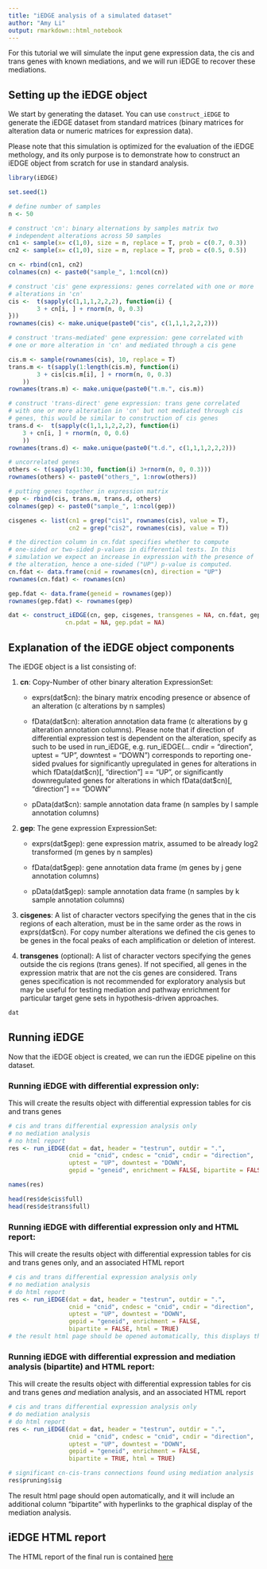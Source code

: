 ```yaml
---
title: "iEDGE analysis of a simulated dataset"
author: "Amy Li"
output: rmarkdown::html_notebook
---
```


For this tutorial we will simulate the input gene expression data, the
cis and trans genes with known mediations, and we will run iEDGE to
recover these mediations.

## Setting up the iEDGE object

We start by generating the dataset. You can use `construct_iEDGE` to
generate the iEDGE dataset from standard matrices (binary matrices for
alteration data or numeric matrices for expression data).

Please note that this simulation is optimized for the evaluation of
the iEDGE methology, and its only purpose is to demonstrate how to
construct an iEDGE object from scratch for use in standard analysis.

```r
library(iEDGE)

set.seed(1)

# define number of samples
n <- 50

# construct 'cn': binary alternations by samples matrix two
# independent alterations across 50 samples
cn1 <- sample(x= c(1,0), size = n, replace = T, prob = c(0.7, 0.3))
cn2 <- sample(x= c(1,0), size = n, replace = T, prob = c(0.5, 0.5))

cn <- rbind(cn1, cn2)
colnames(cn) <- paste0("sample_", 1:ncol(cn))

# construct 'cis' gene expressions: genes correlated with one or more
# alterations in 'cn'
cis <-  t(sapply(c(1,1,1,2,2,2), function(i) {
		3 + cn[i, ] + rnorm(n, 0, 0.3)
}))
rownames(cis) <- make.unique(paste0("cis", c(1,1,1,2,2,2)))

# construct 'trans-mediated' gene expression: gene correlated with
# one or more alteration in 'cn' and mediated through a cis gene

cis.m <- sample(rownames(cis), 10, replace = T)
trans.m <- t(sapply(1:length(cis.m), function(i)
		3 + cis[cis.m[i], ] + rnorm(n, 0, 0.3)
	))
rownames(trans.m) <- make.unique(paste0("t.m.", cis.m))

# construct 'trans-direct' gene expression: trans gene correlated
# with one or more alteration in 'cn' but not mediated through cis
# genes, this would be similar to construction of cis genes
trans.d <-  t(sapply(c(1,1,1,2,2,2), function(i)
    3 + cn[i, ] + rnorm(n, 0, 0.6)
    ))
rownames(trans.d) <- make.unique(paste0("t.d.", c(1,1,1,2,2,2)))

# uncorrelated genes
others <- t(sapply(1:30, function(i) 3+rnorm(n, 0, 0.3)))
rownames(others) <- paste0("others_", 1:nrow(others))

# putting genes together in expression matrix
gep <- rbind(cis, trans.m, trans.d, others)
colnames(gep) <- paste0("sample_", 1:ncol(gep))

cisgenes <- list(cn1 = grep("cis1", rownames(cis), value = T),
                 cn2 = grep("cis2", rownames(cis), value = T))

# the direction column in cn.fdat specifies whether to compute
# one-sided or two-sided p-values in differential tests. In this
# simulation we expect an increase in expression with the presence of
# the alteration, hence a one-sided ("UP") p-value is computed.
cn.fdat <- data.frame(cnid = rownames(cn), direction = "UP")
rownames(cn.fdat) <- rownames(cn)

gep.fdat <- data.frame(geneid = rownames(gep))
rownames(gep.fdat) <- rownames(gep)

dat <- construct_iEDGE(cn, gep, cisgenes, transgenes = NA, cn.fdat, gep.fdat, 
				cn.pdat = NA, gep.pdat = NA)
```

## Explanation of the iEDGE object components
The iEDGE object is a list consisting of:

1. **cn**: Copy-Number of other binary alteration ExpressionSet:

	+ exprs(dat\$cn): the binary matrix encoding presence or absence of an alteration (c alterations by n samples)

	+ fData(dat\$cn): alteration annotation data frame (c alterations by g alteration annotation columns). Please note that if direction of differential expression test is dependent on the alteration, specify as such to be used in run_iEDGE, e.g. run_iEDGE(... cndir = "direction", uptest = "UP", downtest = "DOWN") corresponds to reporting one-sided pvalues for significantly upregulated in genes for alterations in which fData(dat\$cn)[, "direction"] == "UP", or significantly downregulated genes for alterations in which fData(dat\$cn)[, "direction"] == "DOWN"

	+ pData(dat\$cn): sample annotation data frame (n samples by l sample annotation columns)

2. **gep**: The gene expression ExpressionSet:
	+ exprs(dat\$gep): gene expression matrix, assumed to be already log2 transformed (m genes by n samples)

	+ fData(dat\$gep): gene annotation data frame (m genes by j gene annotation columns)

	+ pData(dat\$gep): sample annotation data frame (n samples by k sample annotation columns)

3. **cisgenes**: A list of character vectors specifying the genes that in the cis regions of each alteration, must be in the same order as the rows in exprs(dat$cn). For copy number alterations we defined the cis genes to be genes in the focal peaks of each amplification or deletion of interest. 

4. **transgenes** (optional): A list of character vectors specifying the genes outside the cis regions (trans genes). If not specified, all genes in the expression matrix that are not the cis genes are considered. Trans genes specification is not recommended for exploratory analysis but may be useful for testing mediation and pathway enrichment for particular target gene sets in hypothesis-driven approaches. 

```r
dat
```

## Running iEDGE
Now that the iEDGE object is created, we can run the iEDGE pipeline on this dataset. 

### Running iEDGE with differential expression only: 
This will create the results object with differential expression tables for cis and trans genes
```r
# cis and trans differential expression analysis only
# no mediation analysis
# no html report
res <- run_iEDGE(dat = dat, header = "testrun", outdir = ".", 
                 cnid = "cnid", cndesc = "cnid", cndir = "direction", 
                 uptest = "UP", downtest = "DOWN",
                 gepid = "geneid", enrichment = FALSE, bipartite = FALSE, html = FALSE)
```

```r
names(res)

head(res$de$cis$full)
head(res$de$trans$full)

```
### Running iEDGE with differential expression only and HTML report: 

This will create the results object with differential expression
tables for cis and trans genes only, and an associated HTML report

```r
# cis and trans differential expression analysis only
# no mediation analysis
# do html report
res <- run_iEDGE(dat = dat, header = "testrun", outdir = ".", 
                 cnid = "cnid", cndesc = "cnid", cndir = "direction", 
                 uptest = "UP", downtest = "DOWN",
                 gepid = "geneid", enrichment = FALSE, 
                 bipartite = FALSE, html = TRUE)
# the result html page should be opened automatically, this displays the graphical view of results
```

### Running iEDGE with differential expression and mediation analysis (bipartite) and HTML report: 

This will create the results object with differential expression
tables for cis and trans genes _and_ mediation analysis, and an
associated HTML report

```r
# cis and trans differential expression analysis only
# do mediation analysis
# do html report
res <- run_iEDGE(dat = dat, header = "testrun", outdir = ".", 
                 cnid = "cnid", cndesc = "cnid", cndir = "direction", 
                 uptest = "UP", downtest = "DOWN",
                 gepid = "geneid", enrichment = FALSE, 
                 bipartite = TRUE, html = TRUE)

# significant cn-cis-trans connections found using mediation analysis
res$pruning$sig
```

The result html page should open automatically, and it will include an
additional column "bipartite" with hyperlinks to the graphical display
of the mediation analysis.

## iEDGE HTML report

The HTML report of the final run is contained [here](./testrun/html/index.html)

